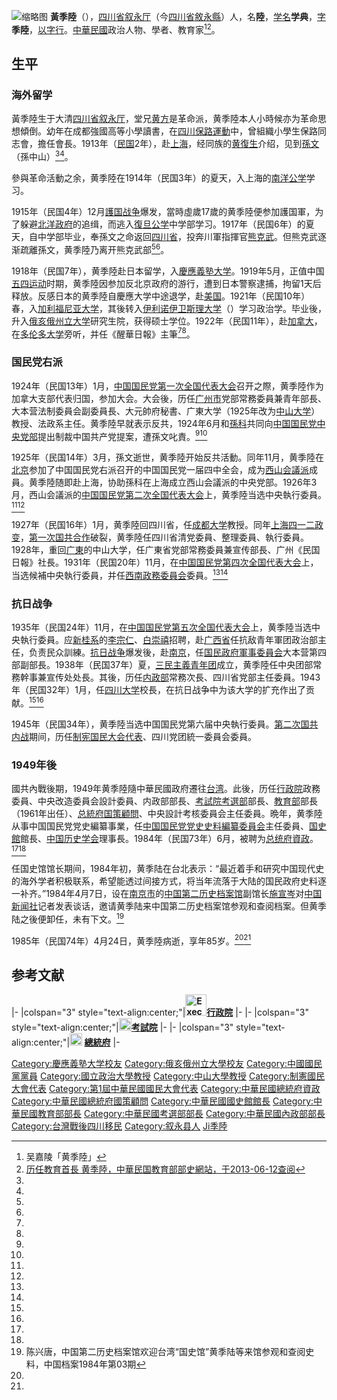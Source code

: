 {{Infobox_officeholder
| name = 黃季陸
| image name =Huang Jilu.jpg
| width = 180px
| now = 中華民國政治人物
| period =
| nationality = {{QING}}（1899年–1911年）<br> {{ROC-1912}}（1912年–?年）<br>{{ROC}}（?年–1985年）
| party ={{Kmt|19px}}
| Sex = 男 
| Native place = [[四川省_(中華民國)|四川]][[敘永縣|敘永]]
| date of birth = {{birth date|1899|9|3}}
| place of birth = {{QING|四川省}}[[叙永厅|叙永厅]]
| date of death =  {{death date and age|1985|4|24|1899|9|3}}
| place of death = {{TWN}}[[臺北市|臺北市]]
| educate = 
*[[復旦公學|復旦公學]]中學部畢業，1917
*[[日本|日本]][[東京|東京]][[慶應大學|慶應大學]]肄業，1919
*[[美國|美國]][[俄亥俄衛斯理大學|俄亥俄衛斯理大學]]（Ohio Wesleyan University）畢業，1921；另说：[[伊利诺伊卫斯理大学|伊利诺伊卫斯理大学]]（Illinois Wesleyan University）
*美國[[俄亥俄州立大學|俄亥俄州立大學]]（Ohio State University）研究，1922 
*[[加拿大|加拿大]][[多倫多大學|多倫多大學]]（University of Toranto）研究，1924 
| past = 
*[[廣東大學|廣東大學]]教授
*[[成都大學|成都大學]]教授
*[[中山大學|中山大學]]教授
*[[國立政治大學|國立政治大學]]政治研究所教授
*[[大元帥府|大元帥府]]法制委員會委員長
*[[中國國民黨|中國國民黨]][[廣州市|廣州特別市]]黨部常務委員，1924-1925
*中國國民黨廣州特別市黨部青年部部長，1924-1925
*廣東大學法政系系主任，1924.09-1925.12
*中國國民黨中央黨部海外部部長，1925-1926
*[[建國中學|建國中學]]校長，1926-
*[[廣州|廣州]][[民國日報|民國日報]]社社長，1928-1929
*[[國民政府|國民政府]][[廣東省政府|廣東省政府]]委員，1929-
*國民政府[[立法院|立法院]]立法委員，1933.01.12-1933.10.12
*四川[[國民日報|國民日報]]社社長
*[[四川大學|四川大學]]校長，1943.01-
*國民政府[[國民大會|國民大會]]代表，1945-1948
*[[中華民國行政院|行政院]][[政务委员_(中华民国)|政务委员]]，1950.03.12-1952.04.17
*[[中華民國內政部|內政部]]部長，1952.04.17-1954.05.26
*國民大會憲政研討會常務委員，
*行政院政務委員，1954.06.01-1958.07.15
*[[光復大陸設計委員會|光復大陸設計委員會]]委員，1954-1985.04.24
*[[中華民國|總統府]]臨時行政改革委員會委員，1958.03-
*[[考選部|考選部]]部長，1958.07.22-1961.02.28
*[[中央日報|中央日報]]社[[常務董事|常務董事]]，1959.08-
*[[中華民國教育部|教育部]]部長，1961.02.23-1965.01.13
*[[中國國民黨|中國國民黨]]中央委員會設計考核委員會主任委員，1965.-1968.11.16
*總統府[[國策顧問|國策顧問]]，1965.01-1984.06
*[[中華學術院|中華學術院]]哲士，1966.10-
*[[中華民國|國史館]]代理館長，1968.08-1969.02.26
*中國國民黨中央黨史史料編纂委員會主任委員，1968.11-1971.05.20
*國史館館長，1969.02.26-1984.06.06
*[[總統府資政|總統府資政]]，1984.06-1985.04.24}}

[[File:黃季陸.jpg|缩略图]]
'''黃季陸'''（{{bd|1899年|3月2日|1985年|4月24日|catIdx=Huang黃季陸}}），[[四川省|四川省]][[叙永厅|叙永厅]]（今[[四川省|四川省]][[敘永縣|敘永縣]]）人，名'''陸'''，[[訓名|学名]]'''学典'''，[[表字|字]]'''季陸'''，[[以字行|以字行]]。[[中華民國|中華民國]]政治人物、學者、教育家<ref name=wu>吴嘉陵「黄季陸」{{Cite book|author = [[中国社会科学院|中国社会科学院]]近代史研究所|title = 民国人物传 第11卷|year = 2002|publisher = [[中華書局|中華書局]]|isbn = 7-101-02394-0}}</ref><ref name=edu>[http://history.moe.gov.tw/minister.asp?id=72 历任教育首長 黄季陸，中華民国教育部部史網站，于2013-06-12查阅]</ref>。

==生平==
=== 海外留学 ===
黃季陸生于大清[[四川省|四川省]][[叙永厅|叙永厅]]，堂兄[[黄方|黄方]]是革命派，黄季陸本人小時候亦为革命思想傾倒。幼年在成都強國高等小學讀書，在[[四川保路運動|四川保路運動]]中，曾組織小學生保路同志會，擔任會長。1913年（[[民国紀元|民国]]2年），赴[[上海市|上海]]，经同族的[[黄復生|黄復生]]介绍，见到[[孫文|孫文]]（孫中山）<ref name=wu/><ref name=edu/>。

參與革命活動之余，黄季陸在1914年（民国3年）的夏天，入上海的[[南洋公学|南洋公学]]学习。

1915年（民国4年）12月[[護国战争|護国战争]]爆发，當時虛歲17歲的黄季陸便参加護国軍，为了躲避[[北洋政府|北洋政府]]的追缉，而逃入[[復旦大学|復旦公学]]中学部学习。1917年（民国6年）的夏天，自中学部毕业，奉孫文之命返回[[四川省_(中華民国)|四川省]]，投奔川軍指揮官[[熊克武|熊克武]]。但熊克武逐渐疏離孫文，黄季陸乃离开熊克武部<ref name=wu/><ref name=edu/>。

1918年（民国7年），黄季陸赴日本留学，入[[慶應義塾大学|慶應義塾大学]]。1919年5月，正值中国[[五四运动|五四运动]]时期，黄季陸因参加反北京政府的游行，遭到日本警察逮捕，拘留1天后释放。反感日本的黄季陸自慶應大学中途退学，赴[[美国|美国]]。1921年（民国10年）春，入[[加利福尼亚大学|加利福尼亚大学]]，其後转入[[伊利诺伊卫斯理大学|伊利诺伊卫斯理大学]]（{{tsl|en|Illinois Wesleyan University|Illinois Wesleyan University}}）学习政治学。毕业後，升入[[俄亥俄州立大学|俄亥俄州立大学]]研究生院，获得硕士学位。1922年（民国11年），赴[[加拿大|加拿大]]，在[[多伦多大学|多伦多大学]]旁听，并任《醒華日報》主筆<ref name=wu/><ref name=edu/>。

=== 国民党右派===
1924年（民国13年）1月，[[中国国民党第一次全国代表大会|中国国民党第一次全国代表大会]]召开之際，黄季陸作为加拿大支部代表归国，参加大会。大会後，历任[[广州市|广州市]]党部常務委員兼青年部長、大本营法制委員会副委員長、大元帥府秘書、广東大学（1925年改为[[中山大学|中山大学]]）教授、法政系主任。黄季陸早就表示反共，1924年6月和[[孫科|孫科]]共同向[[中国国民党中央党部|中国国民党中央党部]]提出制裁中国共产党提案，遭孫文叱責。<ref name=wu/><ref name=edu/>

1925年（民国14年）3月，孫文逝世，黄季陸开始反共活動。同年11月，黄季陸在[[北京市|北京]]参加了中国国民党右派召开的中国国民党一届四中全会，成为[[西山会議派|西山会議派]]成員。黄季陸随即赴上海，协助孫科在上海成立西山会議派的中央党部。1926年3月，西山会議派的[[中国国民党第二次全国代表大会|中国国民党第二次全国代表大会]]上，黄季陸当选中央執行委員。<ref name=wu/><ref name=edu/>

1927年（民国16年）1月，黄季陸回四川省，任[[成都大学|成都大学]]教授。同年[[上海|上海]][[四一二政变|四一二政变]]，[[第一次国共合作|第一次国共合作]]破裂，黄季陸任四川省清党委員、整理委員、執行委員。1928年，重回[[广東省_(中華民国)|广東]]的中山大学，任广東省党部常務委員兼宣传部長、广州《民国日報》社長。1931年（民国20年）11月，在[[中国国民党第四次全国代表大会|中国国民党第四次全国代表大会]]上，当选候補中央執行委員，并任[[西南政務委員会|西南政務委員会]]委員。<ref name=wu/><ref name=edu/>

=== 抗日战争 ===
1935年（民国24年）11月，在[[中国国民党第五次全国代表大会|中国国民党第五次全国代表大会]]上，黄季陸当选中央執行委員。应[[新桂系|新桂系]]的[[李宗仁|李宗仁]]、[[白崇禧|白崇禧]]招聘，赴[[广西省|广西省]]任抗敌青年軍团政治部主任，负责民众訓練。[[抗日战争|抗日战争]]爆发後，赴[[南京市|南京]]，任[[国民政府軍事委員会|国民政府軍事委員会]]大本营第四部副部長。1938年（民国37年）夏，[[三民主義青年团|三民主義青年团]]成立，黄季陸任中央团部常務幹事兼宣传处处長。其後，历任[[中華民国内政部|内政部]]常務次長、四川省党部主任委員。1943年（民国32年）1月，任[[四川大学|四川大学]]校長，在抗日战争中为该大学的扩充作出了贡献。<ref name=wu/><ref name=edu/>

1945年（民国34年），黄季陸当选中国国民党第六届中央執行委員。[[第二次国共内战|第二次国共内战]]期间，历任[[制宪国民大会代表|制宪国民大会代表]]、四川党团統一委員会委員。

=== 1949年後===
國共內戰後期，1949年黄季陸隨中華民國政府遷往[[台湾|台湾]]。此後，历任[[行政院|行政院]]政務委員、中央改造委員会設計委員、内政部部長、[[考試院|考試院]][[考選部|考選部]]部長、[[中華民国教育部|教育部]]部長（1961年出任）、[[总統府国策顧問|总統府国策顧問]]、中央設計考核委員会主任委員。晩年，黄季陸从事中国国民党党史編纂事業，任[[中国国民党党史史料編纂委員会|中国国民党党史史料編纂委員会]]主任委員、[[国史館|国史館]]館長、[[中国历史学会|中国历史学会]]理事長。1984年（民国73年）6月，被聘为[[总统府資政|总统府資政]]。<ref name=wu/><ref name=edu/>

任国史馆馆长期间，1984年初，黄季陆在台北表示：“最近着手和研究中国现代史的海外学者积极联系，希望能透过间接方式，将当年流落于大陆的国民政府史料逐一补齐。”1984年4月7日，设在[[南京市|南京市]]的[[中国第二历史档案馆|中国第二历史档案馆]]副馆长[[施宣岑|施宣岑]]对[[中国新闻社|中国新闻社]]记者发表谈话，邀请黄季陆来中国第二历史档案馆参观和查阅档案。但黄季陆之後便卸任，未有下文。<ref>陈兴唐，中国第二历史档案馆欢迎台湾“国史馆”黄季陆等来馆参观和查阅史料，中国档案1984年第03期</ref>

1985年（民国74年）4月24日，黄季陸病逝，享年85岁。<ref name=wu/><ref name=edu/>

== 参考文献 ==
{{reflist}}

{{start box}}
{{s-gov|roc}}
|-
|colspan="3" style="text-align:center;"|'''[[File:Executive_Yuan,ROC_LOGO.svg|34px]][[行政院|行政院]]'''
|-
{{s-before|[[余井塘|余井塘]]}}
{{s-title|[[中華民國内政部|內政部部長]]<br><small>第七任<br>1952年4月25日－1954年6月1日}}
{{s-after|[[王德溥|王德溥]]}}
{{s-before|[[梅貽琦|梅貽琦]]}}
{{s-title|[[中華民國教育部|教育部部長]]<br><small>第七任<br>1961年2月23日－1965年1月25日}}
{{s-after|[[閻振興|閻振興]]}}
{{s-before|[[梅貽琦|梅貽琦]]}}
{{s-title|[[行政院原子能委員會|行政院原子能委員會]]主任委員<br><small>第三任<br>1963年2月28日－1966年4月19日}}
{{s-after|[[閻振興|閻振興]]}}
|-
|colspan="3" style="text-align:center;"|'''[[File:ROC_Examination_Yuan_Seal.jpg|20px]][[考試院|考試院]]'''
|-
{{s-before|[[陳雪屏|陳雪屏]]}}
{{s-title|[[中華民國考選部|考選部部長]]<br><small>第四任<br>1958年7月22日－1961年2月28日}}
{{s-after|[[李壽雍|李壽雍]]}}
|-
|colspan="3" style="text-align:center;"|'''[[File:Emblem_of_Office_of_the_President_ROC.svg|20px]] [[總統府|總統府]]'''
|-
{{s-before|[[羅家倫|羅家倫]]}}
{{s-title|[[國史館|國史館]]館長<br><small>代理，後真除為第二任<br>1968年8月26日－1984年6月6日}}
{{s-after|[[朱匯森|朱匯森]]}}
{{end box}}
{{中華民國內政部部長}}
{{中華民國教育部部長}}
{{中華民國總統府資政}}
{{第3屆中華民國訓政時期立法委員名單}}
{{中國國民黨中央委員會常務委員}}
{{Authority control}}

{{DEFAULTSORT:Huang黃}}
[[Category:慶應義塾大学校友|Category:慶應義塾大学校友]]
[[Category:俄亥俄州立大學校友|Category:俄亥俄州立大學校友]]
[[Category:中國國民黨黨員|Category:中國國民黨黨員]]
[[Category:國立政治大學教授|Category:國立政治大學教授]]
[[Category:中山大學教授|Category:中山大學教授]]
[[Category:制憲國民大會代表|Category:制憲國民大會代表]]
[[Category:第1屆中華民國國民大會代表|Category:第1屆中華民國國民大會代表]]
[[Category:中華民國總統府資政|Category:中華民國總統府資政]]
[[Category:中華民國總統府國策顧問|Category:中華民國總統府國策顧問]]
[[Category:中華民國國史館館長|Category:中華民國國史館館長]]
[[Category:中華民國教育部部長|Category:中華民國教育部部長]]
[[Category:中華民國考選部部長|Category:中華民國考選部部長]]
[[Category:中華民國內政部部長|Category:中華民國內政部部長]]
[[Category:台灣戰後四川移民|Category:台灣戰後四川移民]]
[[Category:叙永县人|Category:叙永县人]]
[[Category:黃姓|Ji季陸]]